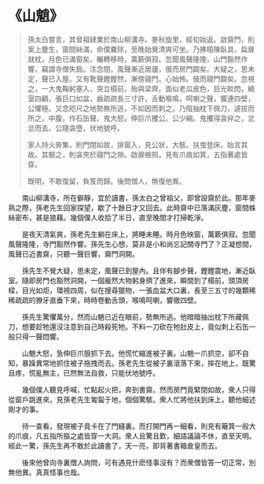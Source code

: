 # 《山魈》

> 孫太白嘗言，其曾祖肄業於南山柳溝寺。麥秋旋里，經旬始返。啟齋門，則案上塵生，窗間絲滿，命僕糞除，至晚始覺清爽可坐。乃拂榻陳臥具，扁扉就枕，月色已滿窗矣。輾轉移時，萬簌俱寂。忽聞風聲隆隆，山門豁然作響，竊謂寺僧失扃。注念間，風聲漸近居廬，俄而房門闢矣。大疑之，思未定，聲已入屋。又有靴聲鏗鏗然，漸傍寢門。心始怖。俄而寢門闢矣。忽視之，一大鬼鞠躬塞入，突立榻前，殆與梁齊。面似老瓜皮色，目光睒閃，繞室四顧，張巨口如盆，齒疏疏長三寸許，舌動喉鳴，呵喇之聲，響連四壁，公懼極。又念咫尺之地勢無所逃，不如因而刺之。乃陰抽枕下佩刀，遽拔而所之，中腹，作石缶聲。鬼大怒，伸巨爪攫公。公少縮。鬼攫得衾捽之，忿忿而去。公隨衾墮，伏地號呼。
>
> 家人持火奔集，則門閉如故，排窗入，見公狀，大駭。扶曳登床，始言其故。其驗之，則衾夾於寢門之隙。啟扉檢照，見有爪痕如箕，五指著處皆穿。
>
> 既明，不敢復留，負笈而歸。後問僧人，無復他異。

&emsp;&emsp;南山柳溝寺，所在僻靜，宜於讀書，孫太白之曾祖父，即曾設齋於此。那年麥熟之際，孫老先生回家探望，歇了十餘日才又回去。此時齋中已落滿灰塵，窗間蛛絲密布，甚是狼藉。幾個僕人收拾了半日，直至晚間才打掃乾淨。

&emsp;&emsp;是夜天清氣爽，孫老先生躺在床上，將睡未睡。時月色映窗，萬簌俱寂。忽聞風聲隆隆，寺門豁然作響。孫先生心想，莫非是小和尚忘記關寺門了？正凝想間，風聲已近書齋，只聽一聲巨響，齋門洞開。

&emsp;&emsp;孫先生不覺大疑，思未定，風聲已到屋內。且伴有腳步聲，鏗鏗震地，漸近臥室。隨即房門也豁然洞開，一個龐然大物躬身擠了進來，瞬間到了榻前，頭頂房樑，目光如炬，環視四周，似在搜尋獵物，一張血盆大口裏，長至三五寸的幾顆稀稀疏疏的獠牙直垂下來，時時卷動舌頭，喉鳴呵喇，響徹四壁。

&emsp;&emsp;孫先生驚懼萬分，然而山魈已近在眼前，勢無所逃。他暗暗抽出枕下所藏佩刀，想要趁牠還沒注意到自己時殺死牠。不料一刀砍在牠肚皮上，竟似刺上石缶一般只得一聲悶響。

&emsp;&emsp;山魈大怒，急伸巨爪狠抓下去。他慌忙縮進被子裏。山魈一爪抓空，卻不自知，暴躁異常地抓住被子拖拽而去。孫老先生從被子裏滾落下來，摔在地上，既驚且疼，慌亂無主，已然無法自救，只能伏地號呼。

&emsp;&emsp;幾個僕人聽見呼喊，忙點起火把，奔到書齋。然而房門竟緊閉如故，衆人只得從窗戶跳進來，見孫老先生匍匐于地，個個驚駭。衆人忙將他扶到床上，聽他細述剛才的事。

&emsp;&emsp;待一查看，發現被子竟卡在了門縫裏。而打開門再一細看，則見有簸箕一般大的爪痕，凡五指所摳之處皆穿一大洞。衆人且驚且歎，細語議論不休，直至天明。經此一驚，孫先生再不敢於此讀書了，天一亮，即背著書箱倉皇而去。

&emsp;&emsp;後來他曾向寺裏僧人詢問，可有遇見什麽怪事沒有？而衆僧皆答一切正常，別無他異。真真怪事也哉。
